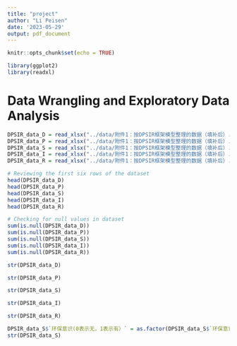```yaml
---
title: "project"
author: "Li Peisen"
date: '2023-05-29'
output: pdf_document
---
```


```r
knitr::opts_chunk$set(echo = TRUE)
```

```r
library(ggplot2)
library(readxl)
```

# Data Wrangling and Exploratory Data Analysis
```r
DPSIR_data_D = read_xlsx("../data/附件1：按DPSIR框架模型整理的数据（填补后）.xlsx", sheet = "D-驱动力")
DPSIR_data_P = read_xlsx("../data/附件1：按DPSIR框架模型整理的数据（填补后）.xlsx", sheet = "P-压力")
DPSIR_data_S = read_xlsx("../data/附件1：按DPSIR框架模型整理的数据（填补后）.xlsx", sheet = "S-状态")
DPSIR_data_I = read_xlsx("../data/附件1：按DPSIR框架模型整理的数据（填补后）.xlsx", sheet = "I-影响")
DPSIR_data_R = read_xlsx("../data/附件1：按DPSIR框架模型整理的数据（填补后）.xlsx", sheet = "R-响应")
```

```r
# Reviewing the first six rows of the dataset
head(DPSIR_data_D)
head(DPSIR_data_P)
head(DPSIR_data_S)
head(DPSIR_data_I)
head(DPSIR_data_R)
```
```r
# Checking for null values in dataset
sum(is.null(DPSIR_data_D))
sum(is.null(DPSIR_data_P))
sum(is.null(DPSIR_data_S))
sum(is.null(DPSIR_data_I))
sum(is.null(DPSIR_data_R))
```
```r
str(DPSIR_data_D)
```
```r
str(DPSIR_data_P)
```
```r
str(DPSIR_data_S)
```
```r
str(DPSIR_data_I)
```
```r
str(DPSIR_data_R)
```

```r
DPSIR_data_S$`环保意识(0表示无，1表示有）` = as.factor(DPSIR_data_S$`环保意识(0表示无，1表示有）`)
str(DPSIR_data_S)
```

